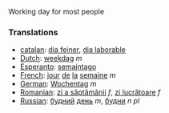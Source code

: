 Working day for most people

===Translations===

*[[catalan]]: [[dia feiner]], [[dia laborable]]
*[[Dutch]]: [[weekdag]] ''m''
*[[Esperanto]]: [[semajntago]]
*[[French]]: [[jour]] [[de]] [[la]] [[semaine]] ''m''
*[[German]]: [[Wochentag]] ''m''
*[[Romanian]]: [[zi a săptămânii]] ''f'', [[zi lucrătoare]] ''f''
*[[Russian]]: [[будний]] [[день]] ''m'', [[будни]] ''n'' ''pl''